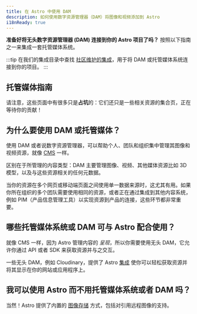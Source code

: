 ```yaml
---
title: 在 Astro 中使用 DAM
description: 如何使用数字资源管理器（DAM）将图像和视频添加到 Astro
i18nReady: true
---
```


**准备好将无头数字资源管理器 (DAM) 连接到你的 Astro 项目了吗？** 按照以下指南之一来集成一套托管媒体系统。

:::tip
在我们的集成目录中查找 [社区维护的集成](https://astro.build/integrations/)，用于将 DAM 或托管媒体系统连接到你的项目。
:::

## 托管媒体指南

请注意，这些页面中有很多只是**占坑**的：它们还只是一些相关资源的集合页，正在等待你的贡献！

<MediaGuidesNav />

## 为什么要使用 DAM 或托管媒体？

使用 DAM 或者说数字资源管理器，可以帮助个人、团队和组织集中管理其图像和视频资源，就像 [CMS](/zh-cn/guides/cms/) 一样。

区别在于所管理的内容类型：DAM 主要管理图像、视频、其他媒体资源比如 3D 模型，以及与这些资源相关的任何元数据。

当你的资源在多个网页或移动端页面之间使用单一数据来源时，这尤其有用。如果你所在组织的多个团队需要使用相同的资源，或者正在通过集成到其他内容系统，例如 PIM（产品信息管理工具）以实现资源到产品的连接，这些环节都非常重要。

## 哪些托管媒体系统或 DAM 可与 Astro 配合使用？

就像 CMS 一样，因为 Astro 管理内容的 _呈现_，所以你需要使用无头 DAM，它允许你通过 API 或者 SDK 来获取资源并与之交互。

一些无头 DAM，例如 Cloudinary，提供了 Astro [集成](/zh-cn/guides/integrations-guide/) 使你可以轻松获取资源并将其显示在你的网站或应用程序上。

## 我可以使用 Astro 而不用托管媒体系统或者 DAM 吗？

当然！Astro 提供了内置的 [图像存储](/zh-cn/guides/images/#在哪里存储图像) 方式，包括对引用远程图像的支持。
